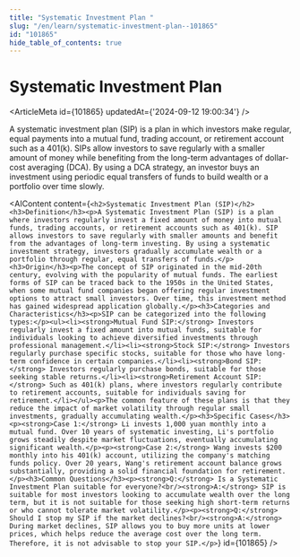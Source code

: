 ```yaml
---
title: "Systematic Investment Plan "
slug: "/en/learn/systematic-investment-plan--101865"
id: "101865"
hide_table_of_contents: true
---
```



# Systematic Investment Plan 

<ArticleMeta id={101865} updatedAt={'2024-09-12 19:00:34'} />
<div className='border-solid border-b border-t-0 my-4 border-[var(--ifm-color-gray-300)]' />

A systematic investment plan (SIP) is a plan in which investors make regular, equal payments into a mutual fund, trading account, or retirement account such as a 401(k). SIPs allow investors to save regularly with a smaller amount of money while benefiting from the long-term advantages of dollar-cost averaging (DCA). By using a DCA strategy, an investor buys an investment using periodic equal transfers of funds to build wealth or a portfolio over time slowly.

<AIContent content={`<h2>Systematic Investment Plan (SIP)</h2><h3>Definition</h3><p>A Systematic Investment Plan (SIP) is a plan where investors regularly invest a fixed amount of money into mutual funds, trading accounts, or retirement accounts such as 401(k). SIP allows investors to save regularly with smaller amounts and benefit from the advantages of long-term investing. By using a systematic investment strategy, investors gradually accumulate wealth or a portfolio through regular, equal transfers of funds.</p><h3>Origin</h3><p>The concept of SIP originated in the mid-20th century, evolving with the popularity of mutual funds. The earliest forms of SIP can be traced back to the 1950s in the United States, when some mutual fund companies began offering regular investment options to attract small investors. Over time, this investment method has gained widespread application globally.</p><h3>Categories and Characteristics</h3><p>SIP can be categorized into the following types:</p><ul><li><strong>Mutual Fund SIP:</strong> Investors regularly invest a fixed amount into mutual funds, suitable for individuals looking to achieve diversified investments through professional management.</li><li><strong>Stock SIP:</strong> Investors regularly purchase specific stocks, suitable for those who have long-term confidence in certain companies.</li><li><strong>Bond SIP:</strong> Investors regularly purchase bonds, suitable for those seeking stable returns.</li><li><strong>Retirement Account SIP:</strong> Such as 401(k) plans, where investors regularly contribute to retirement accounts, suitable for individuals saving for retirement.</li></ul><p>The common feature of these plans is that they reduce the impact of market volatility through regular small investments, gradually accumulating wealth.</p><h3>Specific Cases</h3><p><strong>Case 1:</strong> Li invests 1,000 yuan monthly into a mutual fund. Over 10 years of systematic investing, Li's portfolio grows steadily despite market fluctuations, eventually accumulating significant wealth.</p><p><strong>Case 2:</strong> Wang invests $200 monthly into his 401(k) account, utilizing the company's matching funds policy. Over 20 years, Wang's retirement account balance grows substantially, providing a solid financial foundation for retirement.</p><h3>Common Questions</h3><p><strong>Q:</strong> Is a Systematic Investment Plan suitable for everyone?<br/><strong>A:</strong> SIP is suitable for most investors looking to accumulate wealth over the long term, but it is not suitable for those seeking high short-term returns or who cannot tolerate market volatility.</p><p><strong>Q:</strong> Should I stop my SIP if the market declines?<br/><strong>A:</strong> During market declines, SIP allows you to buy more units at lower prices, which helps reduce the average cost over the long term. Therefore, it is not advisable to stop your SIP.</p>`} id={101865} />
